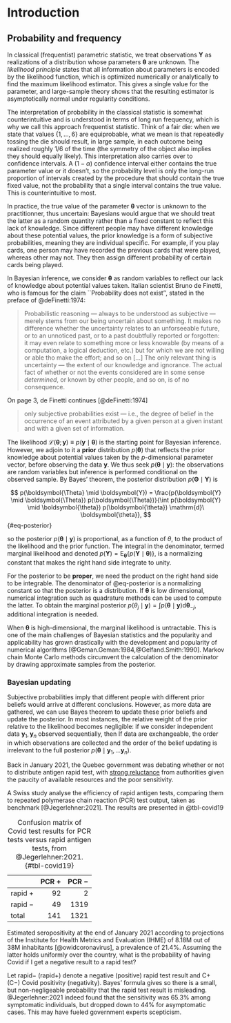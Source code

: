 # Introduction

## Probability and frequency

In classical (frequentist) parametric statistic, we treat observations $\boldsymbol{Y}$ as realizations of a distribution whose parameters $\boldsymbol{\theta}$ are unknown. The *likelihood principle* states that all information about parameters is encoded by the likelihood function, which is optimized numerically or analytically to find the maximum likelihood estimator. This gives a single value for the parameter, and large-sample theory shows that the resulting estimator is asymptotically normal under regularity conditions.

The interpretation of probability in the classical statistic is somewhat counterintuitive and is understood in terms of long run frequency, which is why we call this approach frequentist statistic. Think of a fair die: when we state that values $\{1, \ldots, 6\}$ are equiprobable, what we mean is that repeatedly tossing the die should result, in large sample, in each outcome being realized roughly $1/6$ of the time (the symmetry of the object also implies they should equally likely). This interpretation also carries over to confidence intervals. A $(1-\alpha)$ confidence interval either contains the true parameter value or it doesn't, so the probability level is only the long-run proportion of intervals created by the procedure that should contain the true fixed value, not the probability that a single interval contains the true value. This is counterintuitive to most.

In practice, the true value of the parameter $\boldsymbol{\theta}$ vector is unknown to the practitionner, thus uncertain: Bayesians would argue that we should treat the latter as a random quantity rather than a fixed constant to reflect this lack of knowledge. Since different people may have different knowledge about these potential values, the prior knowledge is a form of subjective probabilities, meaning they are individual specific. For example, if you play cards, one person may have recorded the previous cards that were played, whereas other may not. They then assign different probability of certain cards being played. 


In Bayesian inference, we consider $\boldsymbol{\theta}$ as random variables to reflect our lack of knowledge about potential values taken. Italian scientist Bruno de Finetti, who is famous for the claim ``Probability does not exist'', stated in the preface of @deFinetti:1974:

> Probabilistic reasoning --- always to be understood as subjective --- merely stems from our being uncertain about something. It makes no difference whether the uncertainty relates to an unforseeable future, or to an unnoticed past, or to a past doubtfully reported or forgotten: it may even relate to something more or less knowable (by means of a computation, a logical deduction, etc.) but for which we are not willing or able tho make the effort; and so on [...]
 The only relevant thing is uncertainty --- the extent of our knowledge and ignorance. The actual fact of whether or not the events considered are in some sense *determined*, or known by other people, and so on, is of no consequence.

On page 3, de Finetti continues [@deFinetti:1974]

> only subjective probabilities exist --- i.e., the degree of belief in the occurrence of an event attributed by a given person at a given instant and with a given set of information. 




The likelihood $\mathcal{L}(\boldsymbol{\theta}; \boldsymbol{y}) \equiv p(\boldsymbol{y} \mid \boldsymbol{\theta})$ is the starting point for Bayesian inference. However, we adjoin to it a **prior** distribution $p(\boldsymbol{\theta})$ that reflects the prior knowledge about potential values taken by the $p$-dimensional parameter vector, before observing the data $\boldsymbol{y}$. We thus seek $p(\boldsymbol{\theta} \mid \boldsymbol{y})$: the observations are random variables but inference is performed conditional on the observed sample. By Bayes' theorem, the posterior distribution $p(\boldsymbol{\Theta} \mid \boldsymbol{Y})$ is

$$
p(\boldsymbol{\Theta} \mid \boldsymbol{Y}) = \frac{p(\boldsymbol{Y} \mid \boldsymbol{\Theta}) p(\boldsymbol{\Theta})}{\int p(\boldsymbol{Y} \mid \boldsymbol{\theta}) p(\boldsymbol{\theta}) \mathrm{d}\ \boldsymbol{\theta}},
$$ {#eq-posterior}

so the posterior $p(\boldsymbol{\theta} \mid \boldsymbol{y})$ is proportional, as a function of $\theta$, to the product of the likelihood and the prior function. The integral in the denominator, termed marginal likelihood and denoted $p(\boldsymbol{Y}) = \mathsf{E}_{\boldsymbol{\theta}}\{p(\boldsymbol{Y} \mid \boldsymbol{\theta})\}$, is a normalizing constant that makes the right hand side integrate to unity. 

For the posterior to be **proper**, we need the product on the right hand side to be integrable. The denominator of @eq-posterior is a normalizing constant so that the posterior is a distribution. If $\boldsymbol{\theta}$ is low dimensional, numerical integration such as quadrature methods can be used to compute the latter. To obtain the marginal posterior $p(\theta_j \mid \boldsymbol{y}) = \int p(\boldsymbol{\theta} \mid \boldsymbol{y}) \mathrm{d} \boldsymbol{\theta}_{-j}$, additional integration is needed. 

When $\boldsymbol{\theta}$ is high-dimensional, the marginal likelihood is untractable. This is one of the main challenges of Bayesian statistics and the popularity and applicability has grown drastically with the development and popularity of numerical algorithms [@Geman.Geman:1984,@Gelfand.Smith:1990]. Markov chain Monte Carlo methods circumvent the calculation of the denominator by drawing approximate samples from the posterior. 



### Bayesian updating


Subjective probabilities imply that different people with different prior beliefs would arrive at different conclusions. However, as more data are gathered, we can use Bayes theorem to update these prior beliefs and update the posterior. In most instances, the relative weight of the prior relative to the likelihood becomes negligible: if we consider independent data $\boldsymbol{y}_1, \boldsymbol{y}_n$ observed sequentially, then
\begin{align*}
p(\boldsymbol{\theta} \mid \boldsymbol{y}_1, \ldots, \boldsymbol{y}_k) &\stackrel{\boldsymbol{\theta}}{\propto} p(\boldsymbol{y}_k \mid \boldsymbol{\theta}) p(\boldsymbol{\theta} \mid \boldsymbol{y}_1, \ldots, \boldsymbol{y}_{k-1})
\\ & \stackrel{\boldsymbol{\theta}}{\propto} \prod_{i=1}^k p(\boldsymbol{y}_i \mid \boldsymbol{\theta}) p(\boldsymbol{\theta})
\end{align*}
If data are exchangeable, the order in which observations are collected and the order of the belief updating is irrelevant to the full posterior $p(\boldsymbol{\theta} \mid \boldsymbol{y}_1, \ldots \boldsymbol{y}_n)$.









::: {#exm-covidrapidtest}

Back in January 2021, the Quebec government was debating whether or not to distribute antigen rapid test, with [strong reluctance](https://www.cbc.ca/news/canada/montreal/quebec-avoids-relying-on-rapid-covid-19-tests-as-pressure-mounts-to-follow-ontario-s-lead-1.5896738) from authorities given the paucity of available resources and the poor sensitivity.

A Swiss study analyse the efficiency of rapid antigen tests, comparing them to repeated  polymerase chain reaction (PCR) test output, taken as benchmark [@Jegerlehner:2021]. The results are presented in @tbl-covid19

|                | PCR $+$ |  PCR $-$ |
|----------------|--------:|---------:|
| rapid $+$      |      92 |        2 |
| rapid $-$      |      49 |     1319 |
| total          |     141 |     1321 |

: Confusion matrix of Covid test results for PCR tests versus rapid antigen tests, from @Jegerlehner:2021. {#tbl-covid19}


Estimated seropositivity at the end of January 2021 according to projections of the Institute for Health Metrics and Evaluation (IHME) of 8.18M out of 38M inhabitants [@owidcoronavirus], a prevalence of 21.4%. Assuming the latter holds uniformly over the country, what is the probability of having Covid if I get a negative result to a rapid test?

Let $\text{rapid} -$ ($\text{rapid} +$) denote a negative (positive) rapid test result and $\mathrm{C}+$ ($\mathrm{C}-$) Covid positivity (negativity). Bayes' formula gives
\begin{align*}
\Pr(\text{C}+ \mid \text{rapid} -) & = \frac{\Pr(\text{rapid} - \mid \text{C}+)\Pr(\text{C}+)}{\Pr(\text{rapid} - \mid \text{C}+)\Pr(\text{C}+) + \Pr(\text{rapid} - \mid \text{C}-)\Pr(\text{C}-)} \\&=
\frac{49/141 \cdot 0.214}{49/141 \cdot 0.214 + 1319/1321 \cdot 0.786} \\&\approx 0.0866
\end{align*}
so there is a small, but non-negligeable probability that the rapid test result is misleading.  @Jegerlehner:2021 indeed found that the sensitivity was 65.3% among symptomatic individuals, but dropped down to 44% for asymptomatic cases. This may have fueled government experts scepticism.


:::

